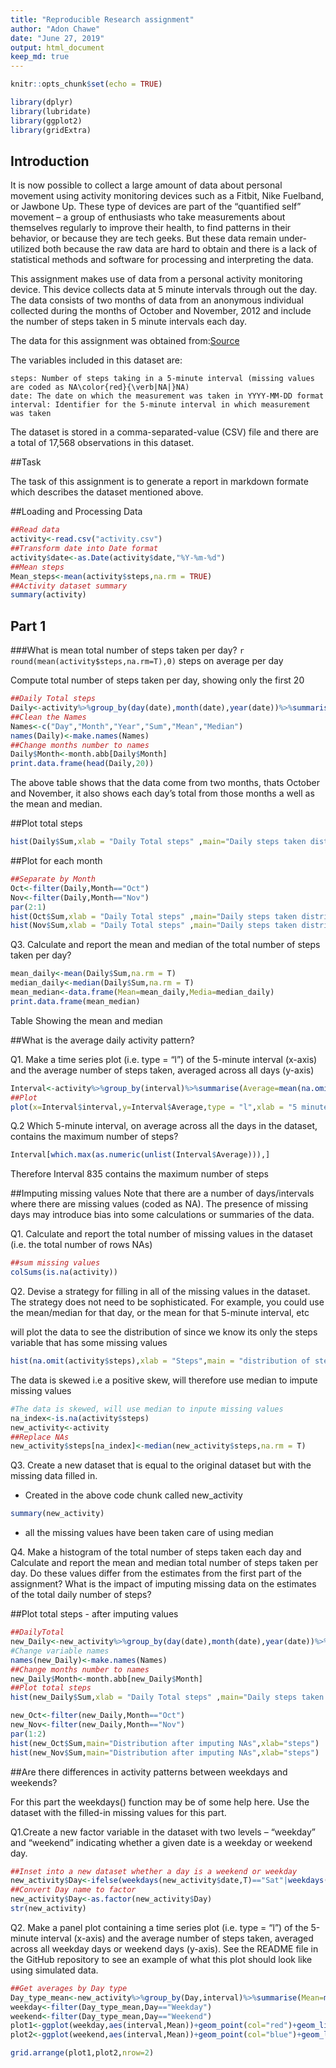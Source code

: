 ```yaml
---
title: "Reproducible Research assignment"
author: "Adon Chawe"
date: "June 27, 2019"
output: html_document
keep_md: true
---
```


```r
knitr::opts_chunk$set(echo = TRUE)

library(dplyr)
library(lubridate)
library(ggplot2)
library(gridExtra)
```

## Introduction

It is now possible to collect a large amount of data about personal movement using activity monitoring devices such as a Fitbit, Nike Fuelband, or Jawbone Up. These type of devices are part of the “quantified self” movement – a group of enthusiasts who take measurements about themselves regularly to improve their health, to find patterns in their behavior, or because they are tech geeks. But these data remain under-utilized both because the raw data are hard to obtain and there is a lack of statistical methods and software for processing and interpreting the data.

This assignment makes use of data from a personal activity monitoring device. This device collects data at 5 minute intervals through out the day. The data consists of two months of data from an anonymous individual collected during the months of October and November, 2012 and include the number of steps taken in 5 minute intervals each day.

The data for this assignment was obtained from:[Source](https://d396qusza40orc.cloudfront.net/repdata%2Fdata%2Factivity.zip)

The variables included in this dataset are:

    steps: Number of steps taking in a 5-minute interval (missing values are coded as NA\color{red}{\verb|NA|}NA)
    date: The date on which the measurement was taken in YYYY-MM-DD format
    interval: Identifier for the 5-minute interval in which measurement was taken

The dataset is stored in a comma-separated-value (CSV) file and there are a total of 17,568 observations in this dataset.

##Task 

The task of this assignment is to generate a report in markdown formate which describes the dataset mentioned above.

##Loading and Processing Data
```r
##Read data
activity<-read.csv("activity.csv")
##Transform date into Date format
activity$date<-as.Date(activity$date,"%Y-%m-%d")
##Mean steps
Mean_steps<-mean(activity$steps,na.rm = TRUE)
##Activity dataset summary
summary(activity)
```

## Part 1
###What is mean total number of steps taken per day? `r round(mean(activity$steps,na.rm=T),0)` steps on average per day

Compute total number of steps taken per day, showing only the first 20

```r
##Daily Total steps
Daily<-activity%>%group_by(day(date),month(date),year(date))%>%summarise(Sum=sum(na.omit(steps)),Mean=mean(steps,na.rm = T),Median=median(steps,na.rm = T))
##Clean the Names 
Names<-c("Day","Month","Year","Sum","Mean","Median")
names(Daily)<-make.names(Names)
##Change months number to names
Daily$Month<-month.abb[Daily$Month]
print.data.frame(head(Daily,20))
```

The above table shows that the data come from two months, thats October and November, it also shows each day's total from those months a well as the mean and median.

##Plot total steps
```r
hist(Daily$Sum,xlab = "Daily Total steps" ,main="Daily steps taken distribution")
```

##Plot for each month
```r
##Separate by Month
Oct<-filter(Daily,Month=="Oct")
Nov<-filter(Daily,Month=="Nov")
par(2:1)
hist(Oct$Sum,xlab = "Daily Total steps" ,main="Daily steps taken distribution  - October")
hist(Nov$Sum,xlab = "Daily Total steps" ,main="Daily steps taken distribution - November")
```

 Q3.  Calculate and report the mean and median of the total number of steps taken per day?

```r
mean_daily<-mean(Daily$Sum,na.rm = T)
median_daily<-median(Daily$Sum,na.rm = T)
mean_median<-data.frame(Mean=mean_daily,Media=median_daily)
print.data.frame(mean_median)
```
Table Showing the mean and median 

##What is the average daily activity pattern?

Q1. Make a time series plot (i.e. type = "l") of the 5-minute interval (x-axis) and the average number of steps taken, averaged across all days (y-axis)

```r
Interval<-activity%>%group_by(interval)%>%summarise(Average=mean(na.omit(steps)))
##Plot
plot(x=Interval$interval,y=Interval$Average,type = "l",xlab = "5 minute interval",ylab ="Interval average",main = "Times series plot for the steps taken in 5 min interval")
```

Q.2 Which 5-minute interval, on average across all the days in the dataset, contains the maximum number of steps?

```r
Interval[which.max(as.numeric(unlist(Interval$Average))),]
```
Therefore Interval 835 contains the maximum number of steps

##Imputing missing values
Note that there are a number of days/intervals where there are missing values (coded as NA). The presence of missing days may introduce bias into some calculations or summaries of the data.

Q1. Calculate and report the total number of missing values in the dataset (i.e. the total number of rows NAs)

```r
##sum missing values
colSums(is.na(activity))
```

Q2. Devise a strategy for filling in all of the missing values in the dataset. The strategy does not need to be sophisticated. For example, you could use the mean/median for that day, or the mean for that 5-minute interval, etc

will plot the data to see the distribution of since we know its only the steps variable that has some missing values

```r
hist(na.omit(activity$steps),xlab = "Steps",main = "distribution of steps taken everyday")
```
 
 The data is skewed i.e a positive skew, will therefore use median to impute missing values
 
```R
#The data is skewed, will use median to inpute missing values
na_index<-is.na(activity$steps)
new_activity<-activity
##Replace NAs
new_activity$steps[na_index]<-median(new_activity$steps,na.rm = T)
```
Q3. Create a new dataset that is equal to the original dataset but with the missing data filled in.

- Created in the above code chunk called new_activity
```r
summary(new_activity)
```
 - all the missing values have been taken care of using median
 
Q4. Make a histogram of the total number of steps taken each day and Calculate and report the mean and median total number of steps taken per day. Do these values differ from the estimates from the first part of the assignment? What is the impact of imputing missing data on the estimates of the total daily number of steps?

##Plot total steps - after imputing values
```r
##DailyTotal
new_Daily<-new_activity%>%group_by(day(date),month(date),year(date))%>%summarise(Sum=sum(steps),Mean=mean(steps),Median=median(steps))
#Change variable names
names(new_Daily)<-make.names(Names)
##Change months number to names
new_Daily$Month<-month.abb[new_Daily$Month]
##Plot total steps
hist(new_Daily$Sum,xlab = "Daily Total steps" ,main="Daily steps taken distribution - after imputing values")
```

```r
new_Oct<-filter(new_Daily,Month=="Oct")
new_Nov<-filter(new_Daily,Month=="Nov")
par(1:2)
hist(new_Oct$Sum,main="Distribution after imputing NAs",xlab="steps")
hist(new_Nov$Sum,main="Distribution after imputing NAs",xlab="steps")
```

##Are there differences in activity patterns between weekdays and weekends?

For this part the weekdays() function may be of some help here. Use the dataset with the filled-in missing values for this part.

Q1.Create a new factor variable in the dataset with two levels – “weekday” and “weekend” indicating whether a given date is a weekday or weekend day.

```r
##Inset into a new dataset whether a day is a weekend or weekday
new_activity$Day<-ifelse(weekdays(new_activity$date,T)=="Sat"|weekdays(new_activity$date,T)=="Sun","Weekend","Weekday")
##Convert Day name to factor
new_activity$Day<-as.factor(new_activity$Day)
str(new_activity)
```

Q2. Make a panel plot containing a time series plot (i.e. type = "l") of the 5-minute interval (x-axis) and the average number of steps taken, averaged across all weekday days or weekend days (y-axis). See the README file in the GitHub repository to see an example of what this plot should look like using simulated data.

```r
##Get averages by Day type
Day_type_mean<-new_activity%>%group_by(Day,interval)%>%summarise(Mean=mean(steps))
weekday<-filter(Day_type_mean,Day=="Weekday")
weekend<-filter(Day_type_mean,Day=="Weekend")
plot1<-ggplot(weekday,aes(interval,Mean))+geom_point(col="red")+geom_line(col="red")+ggtitle("Weekday")
plot2<-ggplot(weekend,aes(interval,Mean))+geom_point(col="blue")+geom_line(col="blue")+ggtitle("Weekend")

grid.arrange(plot1,plot2,nrow=2)
```
